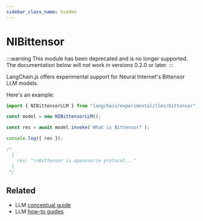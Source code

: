 ```yaml
---
sidebar_class_name: hidden
---
```


# NIBittensor

:::warning
This module has been deprecated and is no longer supported. The documentation below will not work in versions 0.2.0 or later.
:::

LangChain.js offers experimental support for Neural Internet's Bittensor LLM models.

Here's an example:

```typescript
import { NIBittensorLLM } from "langchain/experimental/llms/bittensor";

const model = new NIBittensorLLM();

const res = await model.invoke(`What is Bittensor?`);

console.log({ res });

/*
  {
    res: "\nBittensor is opensource protocol..."
  }
 */
```

## Related

- LLM [conceptual guide](/docs/concepts/#llms)
- LLM [how-to guides](/docs/how_to/#llms)

